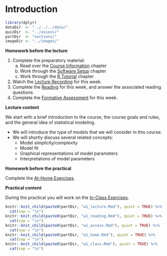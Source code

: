 # Introduction

```{r, include = FALSE}
library(dplyr)
dataDir  <- "../../../data/"
quizDir  <- "../assess/"
partDir  <- "sections/"
imageDir <- "../images/"
```

**Homework before the lecture**

1. Complete the preparatory material:
    a. Read over the [Course Information](index.html) chapter
    a. Work through the [Software Setup](software-setup.html) chapter
    a. Work through the [R Tutorial](r-tutorial.html) chapter
1. Watch the [Lecture Recording](lecture.html) for this week.
1. Complete the [Reading](reading.html) for this week, and answer the associated 
reading questions.
1. Complete the [Formative Assessment](formative-assessment.html) for this week.

**Lecture content**

We start with a brief introduction to the course, the course goals and rules, 
and the general idea of statistical modeling. 

- We will introduce the type of models that we will consider in this course.
- We will shortly discuss several related concepts:
    - Model simplicity/complexity
    - Model fit
    - Graphical representations of model parameters
    - Interpretations of model parameters   

**Homework before the practical**

Complete the [At-Home Exercises](at-home-exercises.html). 

**Practical content**

During the practical you will work on the [In-Class Exercises](in-class-exercises.html).

```{r, echo = FALSE, message = FALSE, warning = FALSE, results = "asis"}
knitr::knit_child(paste0(partDir, "w1_lecture.Rmd"), quiet = TRUE) %>% 
  cat(sep = "\n")
knitr::knit_child(paste0(partDir, "w1_reading.Rmd"), quiet = TRUE) %>% 
  cat(sep = "\n")
knitr::knit_child(paste0(partDir, "w1_assess.Rmd"), quiet = TRUE) %>% 
  cat(sep = "\n")
knitr::knit_child(paste0(partDir, "w1_home.Rmd"), quiet = TRUE) %>% 
  cat(sep = "\n")
knitr::knit_child(paste0(partDir, "w1_class.Rmd"), quiet = TRUE) %>% 
  cat(sep = "\n")
```
